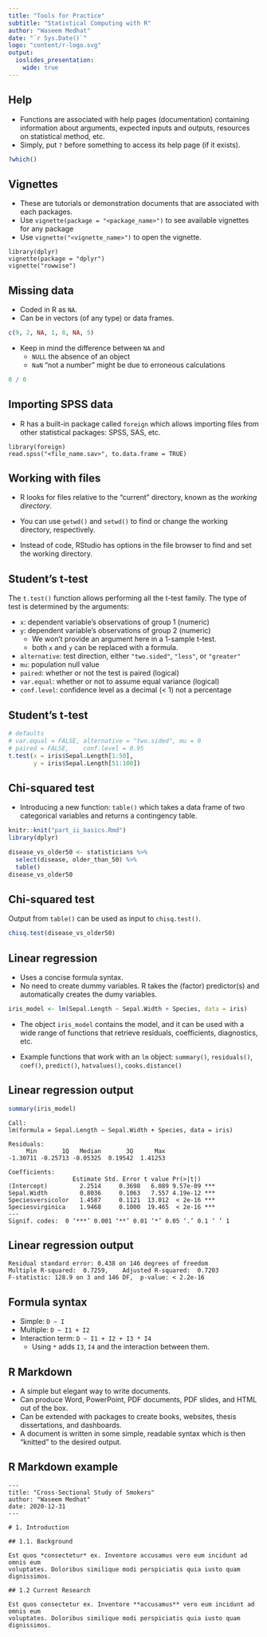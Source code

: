 ```yaml
---
title: "Tools for Practice"
subtitle: "Statistical Computing with R"
author: "Waseem Medhat"
date: "`r Sys.Date()`"
logo: "content/r-logo.svg"
output:
  ioslides_presentation:
    wide: true
---
```


Help
----

- Functions are associated with help pages (documentation) containing
  information about arguments, expected inputs and outputs, resources on
  statistical method, etc.
- Simply, put `?` before something to access its help page (if it exists).

```r
?which()
```

Vignettes
---------

- These are tutorials or demonstration documents that are associated with each
  packages.
- Use `vignette(package = "<package_name>")` to see available vignettes for any
  package
- Use `vignette("<vignette_name>")` to open the vignette.

```
library(dplyr)
vignette(package = "dplyr")
vignette("rowwise")
```

Missing data
------------

- Coded in R as `NA`.
- Can be in vectors (of any type) or data frames.

```r
c(9, 2, NA, 1, 8, NA, 5)
```

- Keep in mind the difference between `NA` and
    + `NULL` the absence of an object
    + `NaN` "not a number" might be due to erroneous calculations

```r
0 / 0
```


Importing SPSS data
-------------------

- R has a built-in package called `foreign` which allows importing files from
  other statistical packages: SPSS, SAS, etc.

```
library(foreign)
read.spss("<file_name.sav>", to.data.frame = TRUE)
```

Working with files
------------------

- R looks for files relative to the "current" directory, known as the _working
  directory_.

- You can use `getwd()` and `setwd()` to find or change the working directory,
  respectively.

- Instead of code, RStudio has options in the file browser to find and set the
  working directory.

Student's t-test
----------------

The `t.test()` function allows performing all the t-test family. The type of
test is determined by the arguments:

- `x`: dependent variable's observations of group 1 (numeric)
- `y`: dependent variable's observations of group 2 (numeric)
    + We won't provide an argument here in a 1-sample t-test.
    + both `x` and `y` can be replaced with a formula.
- `alternative`: test direction, either `"two.sided"`, `"less"`, or
  `"greater"`
- `mu`: population null value
- `paired`: whether or not the test is paired (logical)
- `var.equal`: whether or not to assume equal variance (logical)
- `conf.level`: confidence level as a decimal (< 1) not a percentage

Student's t-test
----------------

```r
# defaults
# var.equal = FALSE, alternative = "two.sided", mu = 0
# paired = FALSE,    conf.level = 0.95
t.test(x = iris$Sepal.Length[1:50],
       y = iris$Sepal.Length[51:100])
```

Chi-squared test
----------------

- Introducing a new function: `table()` which takes a data frame of two
  categorical variables and returns a contingency table.

```r
knitr::knit("part_ii_basics.Rmd")
library(dplyr)
```

```r
disease_vs_older50 <- statisticians %>% 
  select(disease, older_than_50) %>% 
  table()
disease_vs_older50
```

Chi-squared test
----------------

Output from `table()` can be used as input to `chisq.test()`.

```r
chisq.test(disease_vs_older50)
```

Linear regression
-----------------

- Uses a concise formula syntax.
- No need to create dummy variables. R takes the (factor) predictor(s) and
  automatically creates the dumy variables.

```r
iris_model <- lm(Sepal.Length ~ Sepal.Width + Species, data = iris)
```

- The object `iris_model` contains the model, and it can be used with a wide
  range of functions that retrieve residuals, coefficients, diagnostics, etc.

- Example functions that work with an `lm` object: `summary()`, `residuals()`,
  `coef()`, `predict()`, `hatvalues()`, `cooks.distance()`

Linear regression output
------------------------

```r
summary(iris_model)
```

```
Call:
lm(formula = Sepal.Length ~ Sepal.Width + Species, data = iris)

Residuals:
     Min       1Q   Median       3Q      Max 
-1.30711 -0.25713 -0.05325  0.19542  1.41253 

Coefficients:
                  Estimate Std. Error t value Pr(>|t|)    
(Intercept)         2.2514     0.3698   6.089 9.57e-09 ***
Sepal.Width         0.8036     0.1063   7.557 4.19e-12 ***
Speciesversicolor   1.4587     0.1121  13.012  < 2e-16 ***
Speciesvirginica    1.9468     0.1000  19.465  < 2e-16 ***
---
Signif. codes:  0 ‘***’ 0.001 ‘**’ 0.01 ‘*’ 0.05 ‘.’ 0.1 ‘ ’ 1
```

Linear regression output
------------------------

```
Residual standard error: 0.438 on 146 degrees of freedom
Multiple R-squared:  0.7259,	Adjusted R-squared:  0.7203 
F-statistic: 128.9 on 3 and 146 DF,  p-value: < 2.2e-16
```

Formula syntax
--------------

- Simple: `D ~ I`
- Multiple: `D ~ I1 + I2`
- Interaction term: `D ~ I1 + I2 + I3 * I4`
    + Using `*` adds `I3`, `I4` and the interaction between them.


R Markdown
----------

- A simple but elegant way to write documents.
- Can produce Word, PowerPoint, PDF documents, PDF slides, and HTML out of the
  box.
- Can be extended with packages to create books, websites, thesis dissertations,
  and dashboards.
- A document is written in some simple, readable syntax which is then "knitted"
  to the desired output.

R Markdown example
------------------

```
---
title: "Cross-Sectional Study of Smokers"
author: "Waseem Medhat"
date: 2020-12-31
---

# 1. Introduction

## 1.1. Background

Est quos *consectetur* ex. Inventore accusamus vero eum incidunt ad omnis eum
voluptates. Doloribus similique modi perspiciatis quia iusto quam dignissimos.

## 1.2 Current Research

Est quos consectetur ex. Inventore **accusamus** vero eum incidunt ad omnis eum
voluptates. Doloribus similique modi perspiciatis quia iusto quam dignissimos.
```